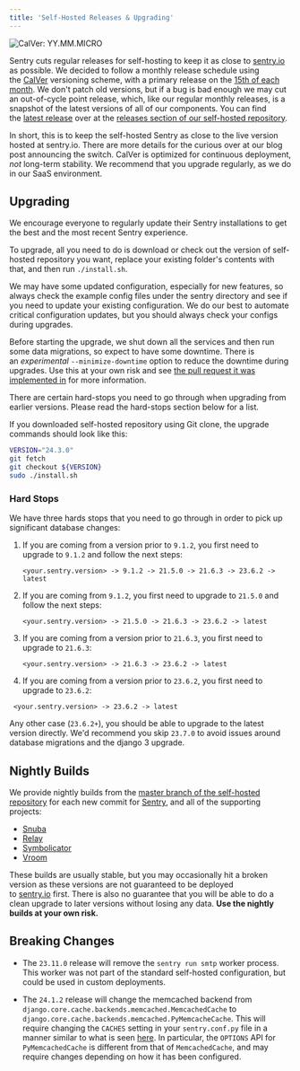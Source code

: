 ```yaml
---
title: 'Self-Hosted Releases & Upgrading'
---
```


![CalVer: YY.MM.MICRO](https://img.shields.io/badge/calver-YY.MM.MICRO-ad6caa.svg)

Sentry cuts regular releases for self-hosting to keep it as close to [sentry.io](https://sentry.io) as possible. We decided to follow a monthly release schedule using the [CalVer](https://calver.org/#scheme) versioning scheme, with a primary release on the [15th of each month](https://github.com/getsentry/self-hosted/blob/704e4c3b5b7360080f79bcfbe26583e5a95ae675/.github/workflows/release.yml#L20-L24). We don't patch old versions, but if a bug is bad enough we may cut an out-of-cycle point release, which, like our regular monthly releases, is a snapshot of the latest versions of all of our components. You can find the [latest release](https://github.com/getsentry/self-hosted/releases/latest) over at the [releases section of our self-hosted repository](https://github.com/getsentry/self-hosted/releases/).

<Alert title="Why CalVer?" level="info">
  In short, this is to keep the self-hosted Sentry as close to the live version
  hosted at <Link to="https://sentry.io">sentry.io</Link>. There are more details for the
  curious over at our <Link to="https://blog.sentry.io/2020/06/22/self-hosted-sentry-switching-to-calver">blog post announcing the switch</Link>.
</Alert>

<Alert title="Warning" level="warning">
  CalVer is optimized for continuous deployment, <em>not</em> long-term stability. We recommend that you upgrade regularly, as we do in <Link to="https://sentry.io/pricing/">our SaaS environment</Link>.
</Alert>

## Upgrading

We encourage everyone to regularly update their Sentry installations to get the best and the most recent Sentry experience.

To upgrade, all you need to do is download or check out the version of self-hosted repository you want, replace your existing folder's contents with that, and then run `./install.sh`.

<Alert title="Configuration Updates" level="info">
We may have some updated configuration, especially for new features, so always check the example config files under the <Link to="https://github.com/getsentry/self-hosted/blob/master/sentry/">sentry directory</Link> and see if you need to update your existing configuration. We do our best to automate critical configuration updates, but you should always check your configs during upgrades.
</Alert>

Before starting the upgrade, we shut down all the services and then run some data migrations, so expect to have some downtime. There is an *experimental* `--minimize-downtime` option to reduce the downtime during upgrades. Use this at your own risk and see [the pull request it was implemented in](https://github.com/getsentry/self-hosted/issues/607) for more information.

<Alert title="Warning" level="warning">
  There are certain hard-stops you need to go through when upgrading from earlier versions. Please read the <Link to="#hard-stops">hard-stops</Link> section below for a list.
</Alert>

If you downloaded self-hosted repository using Git clone, the upgrade commands should look like this:

```bash
VERSION="24.3.0"
git fetch
git checkout ${VERSION}
sudo ./install.sh
```

### Hard Stops

We have three hards stops that you need to go through in order to pick up significant database changes:

1. If you are coming from a version prior to `9.1.2`, you first need to upgrade to `9.1.2` and follow the next steps:
   ```
   <your.sentry.version> -> 9.1.2 -> 21.5.0 -> 21.6.3 -> 23.6.2 -> latest
   ```
1. If you are coming from `9.1.2`, you first need to upgrade to `21.5.0` and follow the next steps:
   ```
   <your.sentry.version> -> 21.5.0 -> 21.6.3 -> 23.6.2 -> latest
   ```
1. If you are coming from a version prior to `21.6.3`, you first need to upgrade to `21.6.3`:
   ```
   <your.sentry.version> -> 21.6.3 -> 23.6.2 -> latest
   ```
1. If you are coming from a version prior to `23.6.2`, you first need to upgrade to `23.6.2`:
  ```
   <your.sentry.version> -> 23.6.2 -> latest
   ```

Any other case (`23.6.2+`), you should be able to upgrade to the latest version directly. We'd recommend you skip `23.7.0` to avoid issues around database migrations and the django 3 upgrade.

## Nightly Builds

We provide nightly builds from the [master branch of the self-hosted repository](https://github.com/getsentry/self-hosted/) for each new commit for [Sentry](https://github.com/getsentry/sentry), and all of the supporting projects:

- [Snuba](https://github.com/getsentry/snuba)
- [Relay](https://github.com/getsentry/relay)
- [Symbolicator](https://github.com/getsentry/symbolicator)
- [Vroom](https://github.com/getsentry/vroom)

These builds are usually stable, but you may occasionally hit a broken version as these versions are not guaranteed to be deployed to [sentry.io](http://sentry.io/) first. There is also no guarantee that you will be able to do a clean upgrade to later versions without losing any data. **Use the nightly builds at your own risk.**

## Breaking Changes

- The `23.11.0` release will remove the ``sentry run smtp`` worker process. This
  worker was not part of the standard self-hosted configuration, but could be
  used in custom deployments.

- The `24.1.2` release will change the memcached backend from
  `django.core.cache.backends.memcached.MemcachedCache` to
  `django.core.cache.backends.memcached.PyMemcacheCache`. This will require changing the `CACHES`
  setting in your `sentry.conf.py` file in a manner similar to what is seen
  [here](https://github.com/getsentry/self-hosted/commit/9936376f4e933781feaae85e0071ef72c7f1c03f).
  In particular, the `OPTIONS` API for `PyMemcachedCache` is different from that of
  `MemcachedCache`, and may require changes depending on how it has been configured.
